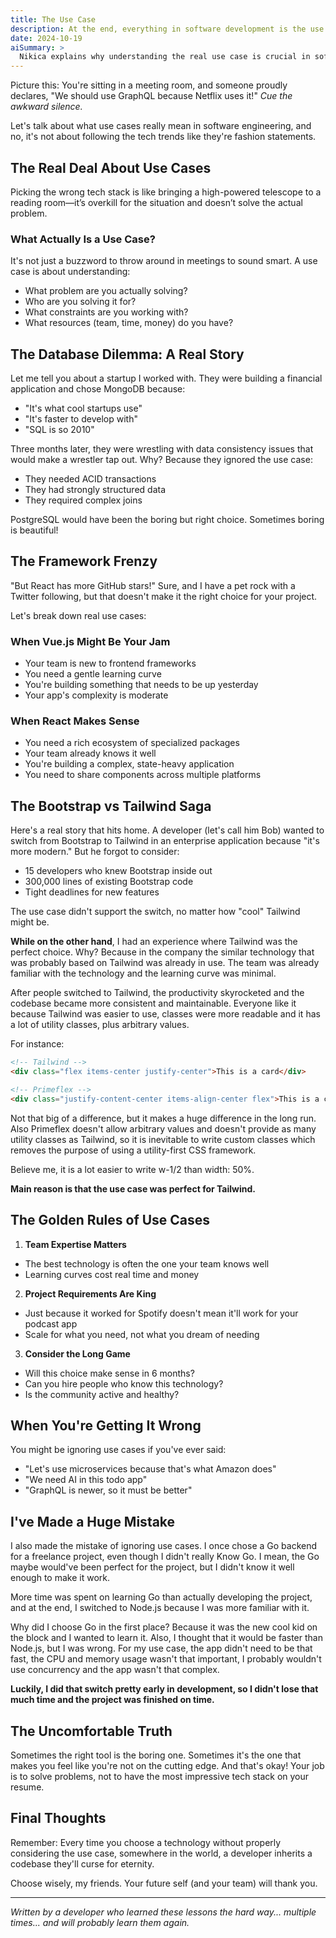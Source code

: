 ```yaml
---
title: The Use Case
description: At the end, everything in software development is the use case.
date: 2024-10-19
aiSummary: >
  Nikica explains why understanding the real use case is crucial in software development. He shares stories showing that choosing tech based on trends—rather than actual needs—leads to problems, and emphasizes that the best solutions fit your team, requirements, and long-term goals.
---
```


Picture this: You're sitting in a meeting room, and someone proudly declares, "We should use GraphQL because Netflix uses it!" _Cue the awkward silence._

Let's talk about what use cases really mean in software engineering, and no, it's not about following the tech trends like they're fashion statements.

## The Real Deal About Use Cases

Picking the wrong tech stack is like bringing a high-powered telescope to a reading room—it’s overkill for the situation and doesn’t solve the actual problem.

### What Actually Is a Use Case?

It's not just a buzzword to throw around in meetings to sound smart. A use case is about understanding:

- What problem are you actually solving?
- Who are you solving it for?
- What constraints are you working with?
- What resources (team, time, money) do you have?

## The Database Dilemma: A Real Story

Let me tell you about a startup I worked with. They were building a financial application and chose MongoDB because:

- "It's what cool startups use"
- "It's faster to develop with"
- "SQL is so 2010"

Three months later, they were wrestling with data consistency issues that would make a wrestler tap out. Why? Because they ignored the use case:

- They needed ACID transactions
- They had strongly structured data
- They required complex joins

PostgreSQL would have been the boring but right choice. Sometimes boring is beautiful!

## The Framework Frenzy

"But React has more GitHub stars!" Sure, and I have a pet rock with a Twitter following, but that doesn't make it the right choice for your project.

Let's break down real use cases:

### When Vue.js Might Be Your Jam

- Your team is new to frontend frameworks
- You need a gentle learning curve
- You're building something that needs to be up yesterday
- Your app's complexity is moderate

### When React Makes Sense

- You need a rich ecosystem of specialized packages
- Your team already knows it well
- You're building a complex, state-heavy application
- You need to share components across multiple platforms

## The Bootstrap vs Tailwind Saga

Here's a real story that hits home. A developer (let's call him Bob) wanted to switch from Bootstrap to Tailwind in an enterprise application because "it's more modern." But he forgot to consider:

- 15 developers who knew Bootstrap inside out
- 300,000 lines of existing Bootstrap code
- Tight deadlines for new features

The use case didn't support the switch, no matter how "cool" Tailwind might be.

**While on the other hand**, I had an experience where Tailwind was the perfect choice. Why?
Because in the company the similar technology that was probably based on Tailwind was already in use.
The team was already familiar with the technology and the learning curve was minimal.

After people switched to Tailwind, the productivity skyrocketed and the codebase became more consistent and maintainable.
Everyone like it because Tailwind was easier to use, classes were more readable and it has a lot of utility classes, plus arbitrary values.

For instance:

```html
<!-- Tailwind -->
<div class="flex items-center justify-center">This is a card</div>
```

```html
<!-- Primeflex -->
<div class="justify-content-center items-align-center flex">This is a card</div>
```

Not that big of a difference, but it makes a huge difference in the long run. Also Primeflex doesn't allow arbitrary values and doesn't
provide as many utility classes as Tailwind, so it is inevitable to write custom classes which removes the purpose of using a utility-first CSS framework.

Believe me, it is a lot easier to write w-1/2 than width: 50%.

**Main reason is that the use case was perfect for Tailwind.**

## The Golden Rules of Use Cases

1. **Team Expertise Matters**

- The best technology is often the one your team knows well
- Learning curves cost real time and money

2. **Project Requirements Are King**

- Just because it worked for Spotify doesn't mean it'll work for your podcast app
- Scale for what you need, not what you dream of needing

3. **Consider the Long Game**

- Will this choice make sense in 6 months?
- Can you hire people who know this technology?
- Is the community active and healthy?

## When You're Getting It Wrong

You might be ignoring use cases if you've ever said:

- "Let's use microservices because that's what Amazon does"
- "We need AI in this todo app"
- "GraphQL is newer, so it must be better"

## I've Made a Huge Mistake

I also made the mistake of ignoring use cases. I once chose a Go backend for a freelance project, even though I didn't really Know Go.
I mean, the Go maybe would've been perfect for the project, but I didn't know it well enough to make it work.

More time was spent on learning Go than actually developing the project, and at the end, I switched to Node.js because I was more familiar with it.

Why did I choose Go in the first place? Because it was the new cool kid on the block and I wanted to learn it.
Also, I thought that it would be faster than Node.js, but I was wrong. For my use case, the app didn't need to be that fast,
the CPU and memory usage wasn't that important, I probably wouldn't use concurrency and the app wasn't that complex.

**Luckily, I did that switch pretty early in development, so I didn't lose that much time and the project was finished on time.**

## The Uncomfortable Truth

Sometimes the right tool is the boring one. Sometimes it's the one that makes you feel like you're not on the cutting edge. And that's okay! Your job is to solve problems, not to have the most impressive tech stack on your resume.

## Final Thoughts

Remember: Every time you choose a technology without properly considering the use case, somewhere in the world, a developer inherits a codebase they'll curse for eternity.

Choose wisely, my friends. Your future self (and your team) will thank you.

---

_Written by a developer who learned these lessons the hard way... multiple times... and will probably learn them again._
